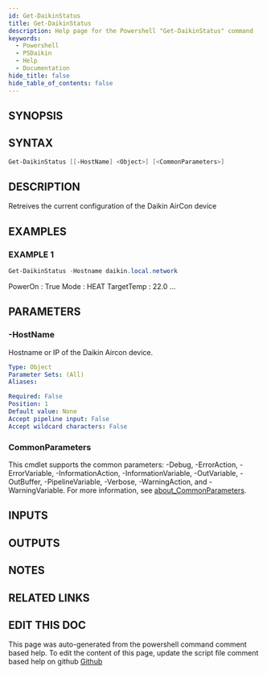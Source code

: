 ```yaml
---
id: Get-DaikinStatus
title: Get-DaikinStatus
description: Help page for the Powershell "Get-DaikinStatus" command
keywords:
  - Powershell
  - PSDaikin
  - Help
  - Documentation
hide_title: false
hide_table_of_contents: false
---
```


## SYNOPSIS

## SYNTAX

```powershell
Get-DaikinStatus [[-HostName] <Object>] [<CommonParameters>]
```

## DESCRIPTION

Retreives the current configuration of the Daikin AirCon device

## EXAMPLES

### EXAMPLE 1

```powershell
Get-DaikinStatus -Hostname daikin.local.network
```

PowerOn        : True
Mode           : HEAT
TargetTemp     : 22.0
...

## PARAMETERS

### -HostName

Hostname or IP of the Daikin Aircon device.

```yaml
Type: Object
Parameter Sets: (All)
Aliases:

Required: False
Position: 1
Default value: None
Accept pipeline input: False
Accept wildcard characters: False
```

### CommonParameters

This cmdlet supports the common parameters: -Debug, -ErrorAction, -ErrorVariable, -InformationAction, -InformationVariable, -OutVariable, -OutBuffer, -PipelineVariable, -Verbose, -WarningAction, and -WarningVariable. For more information, see [about_CommonParameters](http://go.microsoft.com/fwlink/?LinkID=113216).

## INPUTS

## OUTPUTS

## NOTES

## RELATED LINKS

## EDIT THIS DOC 

This page was auto-generated from the powershell command comment based help. To edit the content of this page, update the script file comment based help on github [Github](https://github.com/hanpq/)
